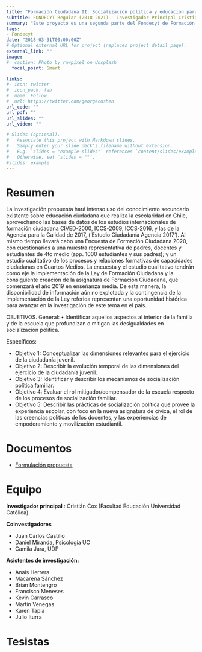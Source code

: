 ```yaml
---
title: "Formación Ciudadana II: Socialización política y educación para la ciudadanía - El rol de la familia y de la escuela. "
subtitle: FONDECYT Regular (2018-2021) - Investigador Principal Cristián Cox
summary: "Este proyecto es una segunda parte del Fondecyt de Formación Ciudadana (I), también junto a Cristián Cox (Investigador Principal) y Daniel Miranda, y se suma Camila Jara. Se desarrollauna Encuesta Panel de Formación Ciudadana (PACES), con cuestionarios a una muestra representativa de padres, docentes y estudiantes de enseñanza media"
tags:
- Fondecyt
date: "2018-03-31T00:00:00Z"
# Optional external URL for project (replaces project detail page).
external_link: ""
image:
#  caption: Photo by rawpixel on Unsplash
  focal_point: Smart

links:
#- icon: twitter
#  icon_pack: fab
#  name: Follow
#  url: https://twitter.com/georgecushen
url_code: ""
url_pdf: ""
url_slides: ""
url_video: ""

# Slides (optional).
#   Associate this project with Markdown slides.
#   Simply enter your slide deck's filename without extension.
#   E.g. `slides = "example-slides"` references `content/slides/example-slides.md`.
#   Otherwise, set `slides = ""`.
#slides: example
---
```

# Resumen

La investigación propuesta hará intenso uso del conocimiento secundario existente sobre educación ciudadana que realiza la escolaridad en Chile, aprovechando las bases de datos de los estudios internacionales de formación ciudadana CIVED-2000, ICCS-2009, ICCS-2016, y las de la Agencia para la Calidad de 2017, (‘Estudio Ciudadanía Agencia 2017’). Al mismo tiempo llevará cabo una Encuesta de Formación Ciudadana 2020, con cuestionarios a una muestra representativa de padres, docentes y estudiantes de 4to medio (app. 1000 estudiantes y sus padres); y un estudio cualitativo de los procesos y relaciones formativas de capacidades ciudadanas en Cuartos Medios. La encuesta y el estudio cualitativo tendrán como eje la implementación de la Ley de Formación Ciudadana y la consiguiente creación de la asignatura de Formación Ciudadana, que comenzará el año 2019 en enseñanza media. De esta manera, la disponibilidad de información aún no explotada y la contingencia de la implementación de la Ley referida representan una oportunidad histórica para avanzar en la investigación de este tema en el país.

OBJETIVOS.
General:
• Identificar aquellos aspectos al interior de la familia y de la escuela que profundizan o mitigan las desigualdades en socialización política.

Específicos:

- Objetivo 1: Conceptualizar las dimensiones relevantes para el ejercicio de la ciudadanía juvenil.
- Objetivo 2: Describir la evolución temporal de las dimensiones del ejercicio de la ciudadanía juvenil.
- Objetivo 3: Identificar y describir los mecanismos de socialización política familiar.
- Objetivo 4: Evaluar el rol mitigador/compensador de la escuela respecto de los procesos de
socialización familiar.
- Objetivo 5: Describir las prácticas de socialización política que provee la experiencia escolar, con foco
en la nueva asignatura de cívica, el rol de las creencias políticas de los docentes, y las experiencias
de empoderamiento y movilización estudiantil.




# Documentos

- [Formulación propuesta](formulacion-ciudadania2.pdf)


# Equipo

**Investigador principal** : Cristián Cox (Facultad Educación Universidad Católica).

**Coinvestigadores**

- Juan Carlos Castillo
- Daniel Miranda, Psicología UC
- Camila Jara, UDP

**Asistentes de investigación:**

- Anaís Herrera
- Macarena Sánchez
- Brían Montengro
- Francisco Meneses
- Kevin Carrasco
- Martín Venegas
- Karen Tapia
- Julio Iturra

# Tesistas
